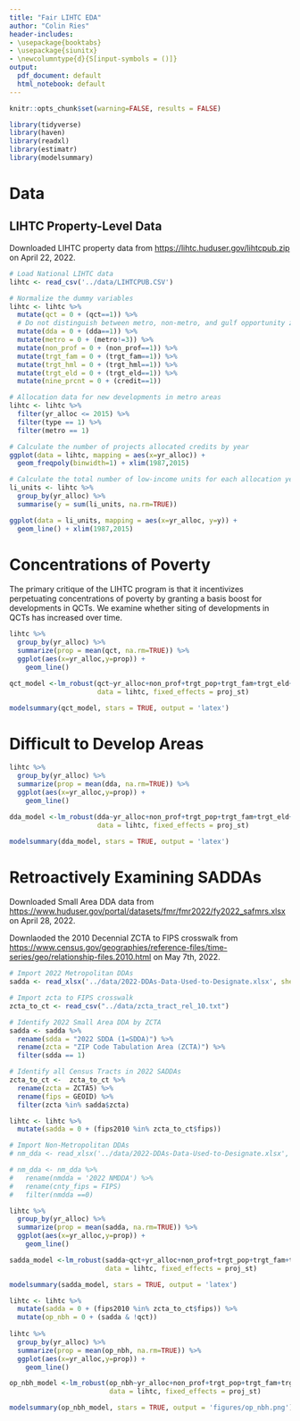 ```yaml
---
title: "Fair LIHTC EDA"
author: "Colin Ries"
header-includes:
- \usepackage{booktabs}
- \usepackage{siunitx}
- \newcolumntype{d}{S[input-symbols = ()]}
output:
  pdf_document: default
  html_notebook: default
---
```


```r

knitr::opts_chunk$set(warning=FALSE, results = FALSE)

```

```r

library(tidyverse)
library(haven)
library(readxl)
library(estimatr)
library(modelsummary)

```

# Data

## LIHTC Property-Level Data

Downloaded LIHTC property data from [https://lihtc.huduser.gov/lihtcpub.zip](https://lihtc.huduser.gov/lihtcpub.zip) on April 22, 2022.

```r
# Load National LIHTC data
lihtc <- read_csv('../data/LIHTCPUB.CSV')

# Normalize the dummy variables
lihtc <- lihtc %>% 
  mutate(qct = 0 + (qct==1)) %>% 
  # Do not distinguish between metro, non-metro, and gulf opportunity zone DDAs
  mutate(dda = 0 + (dda==1)) %>% 
  mutate(metro = 0 + (metro!=3)) %>% 
  mutate(non_prof = 0 + (non_prof==1)) %>% 
  mutate(trgt_fam = 0 + (trgt_fam==1)) %>% 
  mutate(trgt_hml = 0 + (trgt_hml==1)) %>% 
  mutate(trgt_eld = 0 + (trgt_eld==1)) %>% 
  mutate(nine_prcnt = 0 + (credit==1))

```

```r

# Allocation data for new developments in metro areas 
lihtc <- lihtc %>% 
  filter(yr_alloc <= 2015) %>% 
  filter(type == 1) %>% 
  filter(metro == 1)

# Calculate the number of projects allocated credits by year
ggplot(data = lihtc, mapping = aes(x=yr_alloc)) +
  geom_freqpoly(binwidth=1) + xlim(1987,2015)

# Calculate the total number of low-income units for each allocation year
li_units <- lihtc %>% 
  group_by(yr_alloc) %>% 
  summarise(y = sum(li_units, na.rm=TRUE))

ggplot(data = li_units, mapping = aes(x=yr_alloc, y=y)) +
  geom_line() + xlim(1987,2015)

```

# Concentrations of Poverty

The primary critique of the LIHTC program is that it incentivizes perpetuating concentrations of poverty by granting a basis boost for developments in QCTs. We examine whether siting of developments in QCTs has increased over time. 

```r

lihtc %>%
  group_by(yr_alloc) %>%
  summarize(prop = mean(qct, na.rm=TRUE)) %>%
  ggplot(aes(x=yr_alloc,y=prop)) +
    geom_line()

qct_model <-lm_robust(qct~yr_alloc+non_prof+trgt_pop+trgt_fam+trgt_eld+trgt_hml+nine_prcnt, 
                      data = lihtc, fixed_effects = proj_st)

modelsummary(qct_model, stars = TRUE, output = 'latex')

```
# Difficult to Develop Areas

```r

lihtc %>%
  group_by(yr_alloc) %>%
  summarize(prop = mean(dda, na.rm=TRUE)) %>%
  ggplot(aes(x=yr_alloc,y=prop)) +
    geom_line()

dda_model <-lm_robust(dda~yr_alloc+non_prof+trgt_pop+trgt_fam+trgt_eld+trgt_hml+nine_prcnt, 
                      data = lihtc, fixed_effects = proj_st)

modelsummary(dda_model, stars = TRUE, output = 'latex')

```

# Retroactively Examining SADDAs

Downloaded Small Area DDA data from [https://www.huduser.gov/portal/datasets/fmr/fmr2022/fy2022_safmrs.xlsx](https://www.huduser.gov/portal/datasets/fmr/fmr2022/fy2022_safmrs.xlsx) on April 28, 2022.

Downlaoded the 2010 Decennial ZCTA to FIPS crosswalk from [https://www.census.gov/geographies/reference-files/time-series/geo/relationship-files.2010.html](https://www.census.gov/geographies/reference-files/time-series/geo/relationship-files.2010.html) on May 7th, 2022.

```r

# Import 2022 Metropolitan DDAs
sadda <- read_xlsx('../data/2022-DDAs-Data-Used-to-Designate.xlsx', sheet=1)

# Import zcta to FIPS crosswalk
zcta_to_ct <- read_csv("../data/zcta_tract_rel_10.txt")

# Identify 2022 Small Area DDA by ZCTA
sadda <- sadda %>% 
  rename(sdda = "2022 SDDA (1=SDDA)") %>%
  rename(zcta = "ZIP Code Tabulation Area (ZCTA)") %>%
  filter(sdda == 1) 

# Identify all Census Tracts in 2022 SADDAs
zcta_to_ct <-  zcta_to_ct %>% 
  rename(zcta = ZCTA5) %>%
  rename(fips = GEOID) %>% 
  filter(zcta %in% sadda$zcta)

lihtc <- lihtc %>% 
  mutate(sadda = 0 + (fips2010 %in% zcta_to_ct$fips))

# Import Non-Metropolitan DDAs
# nm_dda <- read_xlsx('../data/2022-DDAs-Data-Used-to-Designate.xlsx', sheet=2)

# nm_dda <- nm_dda %>% 
#   rename(nmdda = '2022 NMDDA') %>% 
#   rename(cnty_fips = FIPS)
#   filter(nmdda ==0)

```

```r

lihtc %>%
  group_by(yr_alloc) %>%
  summarize(prop = mean(sadda, na.rm=TRUE)) %>%
  ggplot(aes(x=yr_alloc,y=prop)) +
    geom_line()

sadda_model <-lm_robust(sadda~qct+yr_alloc+non_prof+trgt_pop+trgt_fam+trgt_eld+trgt_hml+nine_prcnt, 
                        data = lihtc, fixed_effects = proj_st)

modelsummary(sadda_model, stars = TRUE, output = 'latex')

```

```r

lihtc <- lihtc %>% 
  mutate(sadda = 0 + (fips2010 %in% zcta_to_ct$fips)) %>% 
  mutate(op_nbh = 0 + (sadda & !qct)) 
  
lihtc %>%
  group_by(yr_alloc) %>%
  summarize(prop = mean(op_nbh, na.rm=TRUE)) %>%
  ggplot(aes(x=yr_alloc,y=prop)) +
    geom_line()

```






```r

op_nbh_model <-lm_robust(op_nbh~yr_alloc+non_prof+trgt_pop+trgt_fam+trgt_eld+trgt_hml+nine_prcnt, 
                         data = lihtc, fixed_effects = proj_st)

modelsummary(op_nbh_model, stars = TRUE, output = 'figures/op_nbh.png')

```

